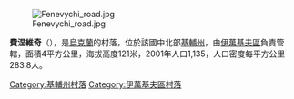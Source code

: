 {{coord|50|50|34|N|30|4|30|E|scale:30000|display=title}}

[[Image:Fenevychi_road.jpg|right]]

'''費涅維奇'''（{{lang-uk|Феневичі}}），是[[烏克蘭|烏克蘭]]的村落，位於該國中北部[[基輔州|基輔州]]，由[[伊萬基夫區|伊萬基夫區]]負責管轄，面積4平方公里，海拔高度121米，2001年人口1,135，人口密度每平方公里283.8人。

{{DEFAULTSORT:Феневичі}}
[[Category:基輔州村落|Category:基輔州村落]]
[[Category:伊萬基夫區村落|Category:伊萬基夫區村落]]


{{Kiev-geo-stub}}